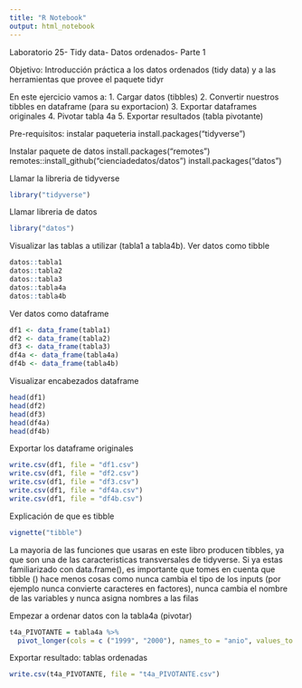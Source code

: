 ```yaml
---
title: "R Notebook"
output: html_notebook
---
```


Laboratorio 25- Tidy data- Datos ordenados- Parte 1

Objetivo: Introducción práctica a los datos ordenados (tidy data) y a las herramientas que provee el paquete tidyr

En este ejercicio vamos a:
1. Cargar datos (tibbles)
2. Convertir nuestros tibbles en dataframe (para su exportacion)
3. Exportar dataframes originales
4. Pivotar tabla 4a
5. Exportar resultados (tabla pivotante)

Pre-requisitos: instalar paqueteria
install.packages("tidyverse")

Instalar paquete de datos
install.packages("remotes")
remotes::install_github("cienciadedatos/datos")
install.packages("datos")

Llamar la libreria de tidyverse
```r
library("tidyverse")
```

Llamar libreria de datos
```r
library("datos")
```

Visualizar las tablas a utilizar (tabla1 a tabla4b). Ver datos como tibble
```r
datos::tabla1
datos::tabla2
datos::tabla3
datos::tabla4a
datos::tabla4b
```

Ver datos como dataframe
```r
df1 <- data_frame(tabla1)
df2 <- data_frame(tabla2)
df3 <- data_frame(tabla3)
df4a <- data_frame(tabla4a)
df4b <- data_frame(tabla4b)
```

Visualizar encabezados dataframe
```r
head(df1)
head(df2)
head(df3)
head(df4a)
head(df4b)
```

Exportar los dataframe originales
```r
write.csv(df1, file = "df1.csv")
write.csv(df1, file = "df2.csv")
write.csv(df1, file = "df3.csv")
write.csv(df1, file = "df4a.csv")
write.csv(df1, file = "df4b.csv")
```

Explicación de que es tibble
```r
vignette("tibble")
```

La mayoria de las funciones que usaras en este libro producen tibbles, ya que son una de las caracteristicas transversales de tidyverse. Si ya estas familiarizado con data.frame(), es importante que tomes en cuenta que tibble () hace menos cosas como nunca cambia el tipo de los inputs (por ejemplo nunca convierte caracteres en factores), nunca cambia el nombre de las variables y nunca asigna nombres a las filas

Empezar a ordenar datos con la tabla4a (pivotar)
```r
t4a_PIVOTANTE = tabla4a %>% 
  pivot_longer(cols = c ("1999", "2000"), names_to = "anio", values_to = "casos")
```

Exportar resultado: tablas ordenadas
```r
write.csv(t4a_PIVOTANTE, file = "t4a_PIVOTANTE.csv")
```
